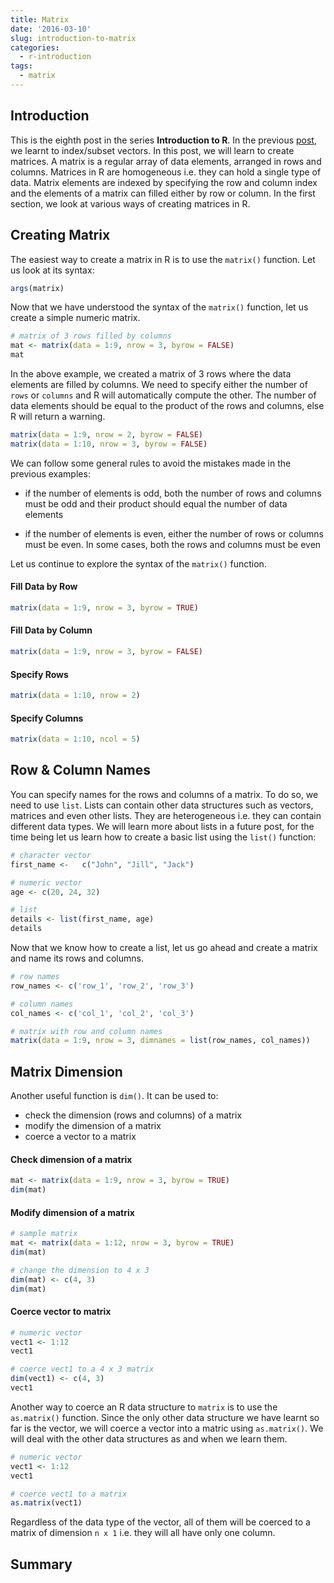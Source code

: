 ```yaml
---
title: Matrix
date: '2016-03-10'
slug: introduction-to-matrix
categories:
  - r-introduction
tags:
  - matrix
---
```


## Introduction

This is the eighth post in the series **Introduction to R**. In the previous [post](), we learnt to index/subset vectors. In this post, we will learn to create matrices. A matrix is a regular array of data elements, arranged in rows and columns. Matrices in R are homogeneous i.e. they can hold a single type of data. Matrix elements are indexed by specifying the row and column index and the elements of a matrix can filled either by row or column. In the first section, we look at various ways of creating matrices in R.

## Creating Matrix

The easiest way to create a matrix in R is to use the `matrix()` function. Let us look at its syntax:

```r
args(matrix)
```

Now that we have understood the syntax of the `matrix()` function, let us create a simple numeric matrix.

```r
# matrix of 3 rows filled by columns
mat <- matrix(data = 1:9, nrow = 3, byrow = FALSE)
mat
```

In the above example, we created a matrix of 3 rows where the data elements are filled by columns. We need to specify either the 
number of `rows` or `columns` and R will automatically compute the other. The number of data elements should be equal to the product of the rows and columns, else R will return a warning.

```r
matrix(data = 1:9, nrow = 2, byrow = FALSE)
matrix(data = 1:10, nrow = 3, byrow = FALSE)
```

We can follow some general rules to avoid the mistakes made in the previous examples:

- if the number of elements is odd, both the number of rows and columns must be odd and their product should equal
the number of data elements

- if the number of elements is even, either the number of rows or columns must be even. In some cases, both the rows and
columns must be even

Let us continue to explore the syntax of the `matrix()` function. 

#### Fill Data by Row

```r
matrix(data = 1:9, nrow = 3, byrow = TRUE)
```

#### Fill Data by Column

```r
matrix(data = 1:9, nrow = 3, byrow = FALSE)
```

#### Specify Rows

```r
matrix(data = 1:10, nrow = 2)
```

#### Specify Columns

```r
matrix(data = 1:10, ncol = 5)
```

## Row & Column Names

You can specify names for the rows and columns of a matrix. To do so, we need to use `list`. Lists can contain other data structures such as vectors, matrices and even other lists. They are heterogeneous i.e. they can contain different data types.	We will learn more about lists in a future post, for the time being let us learn how to create a basic list using the `list()` function:

```r
# character vector
first_name <- 	c("John", "Jill", "Jack")

# numeric vector
age <- c(20, 24, 32)

# list 
details <- list(first_name, age)
details
```

Now that we know how to create a list, let us go ahead and create a matrix and name its rows and columns.

```r
# row names
row_names <- c('row_1', 'row_2', 'row_3')

# column names
col_names <- c('col_1', 'col_2', 'col_3')

# matrix with row and column names
matrix(data = 1:9, nrow = 3, dimnames = list(row_names, col_names))
```

## Matrix Dimension

Another useful function is `dim()`. It can be used to:

- check the dimension (rows and columns) of a matrix
- modify the dimension of a matrix
- coerce a vector to a matrix

#### Check dimension of a matrix

```r
mat <- matrix(data = 1:9, nrow = 3, byrow = TRUE)
dim(mat)
```

#### Modify dimension of a matrix

```r
# sample matrix
mat <- matrix(data = 1:12, nrow = 3, byrow = TRUE)
dim(mat)

# change the dimension to 4 x 3
dim(mat) <- c(4, 3)
dim(mat)
```

#### Coerce vector to matrix

```r
# numeric vector
vect1 <- 1:12
vect1

# coerce vect1 to a 4 x 3 matrix
dim(vect1) <- c(4, 3)
vect1
```

Another way to coerce an R data structure to `matrix` is to use the `as.matrix()` function. Since the only other data structure we have learnt so far is the vector, we will coerce a vector into a matric using `as.matrix()`. We will deal with the other data structures as and when we learn them.

```r
# numeric vector
vect1 <- 1:12
vect1

# coerce vect1 to a matrix
as.matrix(vect1)
```

Regardless of the data type of the vector, all of them will be coerced to a matrix of dimension `n x 1` i.e. they will all have only one column.

## Summary


